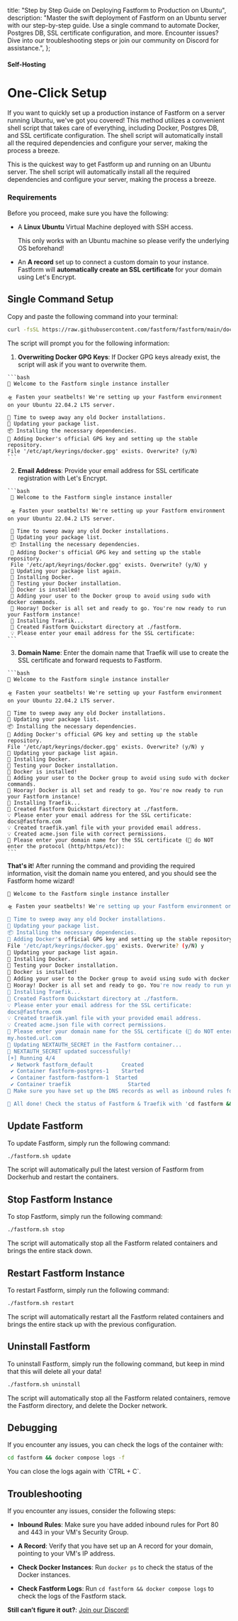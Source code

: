   title: "Step by Step Guide on Deploying Fastform to Production on Ubuntu",
  description:
    "Master the swift deployment of Fastform on an Ubuntu server with our step-by-step guide. Use a single command to automate Docker, Postgres DB, SSL certificate configuration, and more. Encounter issues? Dive into our troubleshooting steps or join our community on Discord for assistance.",
};

#### Self-Hosting

# One-Click Setup

If you want to quickly set up a production instance of Fastform on a server running Ubuntu, we've got you covered! This method utilizes a convenient shell script that takes care of everything, including Docker, Postgres DB, and SSL certificate configuration. The shell script will automatically install all the required dependencies and configure your server, making the process a breeze.

This is the quickest way to get Fastform up and running on an Ubuntu server. The shell script will automatically install all the required dependencies and configure your server, making the process a breeze.

### Requirements

Before you proceed, make sure you have the following:

- A **Linux Ubuntu** Virtual Machine deployed with SSH access.

  <Note>This only works with an Ubuntu machine so please verify the underlying OS beforehand!</Note>

- An **A record** set up to connect a custom domain to your instance. Fastform will **automatically create an SSL certificate** for your domain using Let's Encrypt.

## Single Command Setup

Copy and paste the following command into your terminal:

<Col>
<CodeGroup title="Single Command to deploy Fastform">

```bash
curl -fsSL https://raw.githubusercontent.com/fastform/fastform/main/docker/production.sh -o fastform.sh && chmod +x fastform.sh && ./fastform.sh install
```

</CodeGroup>
</Col>
The script will prompt you for the following information:

1.  **Overwriting Docker GPG Keys**: If Docker GPG keys already exist, the script will ask if you want to overwrite them.

<Col>
<CodeGroup title="Docker GPG Keys Overwrite Prompt">

    ```bash
    🧱 Welcome to the Fastform single instance installer

    🛸 Fasten your seatbelts! We're setting up your Fastform environment on your Ubuntu 22.04.2 LTS server.

    🧹 Time to sweep away any old Docker installations.
    🔄 Updating your package list.
    📦 Installing the necessary dependencies.
    🔑 Adding Docker's official GPG key and setting up the stable repository.
    File '/etc/apt/keyrings/docker.gpg' exists. Overwrite? (y/N)
    ```

</CodeGroup>
</Col>

2.  **Email Address**: Provide your email address for SSL certificate registration with Let's Encrypt.

<Col>
<CodeGroup title="Email Prompt">

    ```bash
     🧱 Welcome to the Fastform single instance installer

     🛸 Fasten your seatbelts! We're setting up your Fastform environment on your Ubuntu 22.04.2 LTS server.

     🧹 Time to sweep away any old Docker installations.
     🔄 Updating your package list.
     📦 Installing the necessary dependencies.
     🔑 Adding Docker's official GPG key and setting up the stable repository.
     File '/etc/apt/keyrings/docker.gpg' exists. Overwrite? (y/N) y
     🔄 Updating your package list again.
     🐳 Installing Docker.
     🚀 Testing your Docker installation.
     🎉 Docker is installed!
     🐳 Adding your user to the Docker group to avoid using sudo with docker commands.
     🎉 Hooray! Docker is all set and ready to go. You're now ready to run your Fastform instance!
     🚗 Installing Traefik...
     📁 Created Fastform Quickstart directory at ./fastform.
     💡 Please enter your email address for the SSL certificate:
    ```

</CodeGroup>
</Col>

3.  **Domain Name**: Enter the domain name that Traefik will use to create the SSL certificate and forward requests to Fastform.

<Col>
<CodeGroup title="Domain Name for SSL certificate Prompt">

    ```bash
    🧱 Welcome to the Fastform single instance installer

    🛸 Fasten your seatbelts! We're setting up your Fastform environment on your Ubuntu 22.04.2 LTS server.

    🧹 Time to sweep away any old Docker installations.
    🔄 Updating your package list.
    📦 Installing the necessary dependencies.
    🔑 Adding Docker's official GPG key and setting up the stable repository.
    File '/etc/apt/keyrings/docker.gpg' exists. Overwrite? (y/N) y
    🔄 Updating your package list again.
    🐳 Installing Docker.
    🚀 Testing your Docker installation.
    🎉 Docker is installed!
    🐳 Adding your user to the Docker group to avoid using sudo with docker commands.
    🎉 Hooray! Docker is all set and ready to go. You're now ready to run your Fastform instance!
    🚗 Installing Traefik...
    📁 Created Fastform Quickstart directory at ./fastform.
    💡 Please enter your email address for the SSL certificate:
    docs@fastform.com
    💡 Created traefik.yaml file with your provided email address.
    💡 Created acme.json file with correct permissions.
    🔗 Please enter your domain name for the SSL certificate (🚨 do NOT enter the protocol (http/https/etc)):
    ```

</CodeGroup>
</Col>

**That's it**! After running the command and providing the required information, visit the domain name you entered, and you should see the Fastform home wizard!

<Col>
<CodeGroup title="Successfully setup Fastform on your Ubuntu machine">

```bash
🧱 Welcome to the Fastform single instance installer

🛸 Fasten your seatbelts! We're setting up your Fastform environment on your Ubuntu 22.04.2 LTS server.

🧹 Time to sweep away any old Docker installations.
🔄 Updating your package list.
📦 Installing the necessary dependencies.
🔑 Adding Docker's official GPG key and setting up the stable repository.
File '/etc/apt/keyrings/docker.gpg' exists. Overwrite? (y/N) y
🔄 Updating your package list again.
🐳 Installing Docker.
🚀 Testing your Docker installation.
🎉 Docker is installed!
🐳 Adding your user to the Docker group to avoid using sudo with docker commands.
🎉 Hooray! Docker is all set and ready to go. You're now ready to run your Fastform instance!
🚗 Installing Traefik...
📁 Created Fastform Quickstart directory at ./fastform.
💡 Please enter your email address for the SSL certificate:
docs@fastform.com
💡 Created traefik.yaml file with your provided email address.
💡 Created acme.json file with correct permissions.
🔗 Please enter your domain name for the SSL certificate (🚨 do NOT enter the protocol (http/https/etc)):
my.hosted.url.com
🚙 Updating NEXTAUTH_SECRET in the Fastform container...
🚗 NEXTAUTH_SECRET updated successfully!
[+] Running 4/4
 ✔ Network fastform_default         Created                                                                                                                                                                                           0.1s
 ✔ Container fastform-postgres-1    Started                                                                                                                                                                                           0.5s
 ✔ Container fastform-fastform-1  Started                                                                                                                                                                                           0.7s
 ✔ Container traefik                  Started                                                                                                                                                                                           1.1s
🚨 Make sure you have set up the DNS records as well as inbound rules for the domain name and IP address of this instance.

🎉 All done! Check the status of Fastform & Traefik with 'cd fastform && sudo docker compose ps.'
```

</CodeGroup>
</Col>

## Update Fastform

To update Fastform, simply run the following command:

<Col>
<CodeGroup title="Update Fastform">

```bash
./fastform.sh update
```

</CodeGroup>
</Col>
The script will automatically pull the latest version of Fastform from Dockerhub and restart the containers.

## Stop Fastform Instance

To stop Fastform, simply run the following command:

<Col>
<CodeGroup title="Stop Fastform">

```bash
./fastform.sh stop
```

</CodeGroup>
</Col>
The script will automatically stop all the Fastform related containers and brings the entire stack down.

## Restart Fastform Instance

To restart Fastform, simply run the following command:

<Col>
<CodeGroup title="Restart Fastform">

```bash
./fastform.sh restart
```

</CodeGroup>
</Col>

The script will automatically restart all the Fastform related containers and brings the entire stack up with the previous configuration.

## Uninstall Fastform

To uninstall Fastform, simply run the following command, but keep in mind that this will delete all your data!

<Col>
<CodeGroup title="Uninstall Fastform">

```bash
./fastform.sh uninstall
```

</CodeGroup>
</Col>
The script will automatically stop all the Fastform related containers, remove the Fastform directory, and delete the Docker network.

## Debugging

If you encounter any issues, you can check the logs of the container with:

<Col>
<CodeGroup title="Check logs of the container">

```bash
cd fastform && docker compose logs -f
```

</CodeGroup>
</Col>
You can close the logs again with `CTRL + C`.

## Troubleshooting

If you encounter any issues, consider the following steps:

- **Inbound Rules**: Make sure you have added inbound rules for Port 80 and 443 in your VM's Security Group.

- **A Record**: Verify that you have set up an A record for your domain, pointing to your VM's IP address.

- **Check Docker Instances**: Run `docker ps` to check the status of the Docker instances.

- **Check Fastform Logs**: Run `cd fastform && docker compose logs` to check the logs of the Fastform stack.

**Still can’t figure it out?**: [Join our Discord!](https://getfastform.com/discord)
